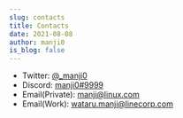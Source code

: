 ```yaml
---
slug: contacts
title: Contacts
date: 2021-08-08
author: manji0
is_blog: false
---
```


* Twitter: [@_manji0](https://twitter.com/_manji0)
* Discord: [manji0#9999](https://discordapp.com/users/335975911478394881/)
* Email(Private): [manji@linux.com](mailto:manji@linux.com)
* Email(Work): [wataru.manji@linecorp.com](mailto:wataru.manji@linecorp.com)
